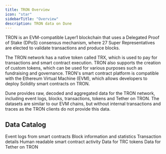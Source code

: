 ```yaml
---
title: TRON Overview
icon: "star"
sidebarTitle: "Overview"
description: TRON data on Dune
---
```


TRON is an EVM-compatible Layer1 blockchain that uses a Delegated Proof of Stake (DPoS) consensus mechanism, where 27 Super Representatives are elected to validate transactions and produce blocks.

The TRON network has a native token called TRX, which is used to pay for transactions and smart contract execution. TRON also supports the creation of custom tokens, which can be used for various purposes such as fundraising and governance. TRON's smart contract platform is compatible with the Ethereum Virtual Machine (EVM), which allows developers to deploy Solidity smart contracts on TRON.

Dune provides raw, decoded and aggregated data for the TRON network, including event logs, blocks, transactions, tokens and Tether on TRON.
The datasets are similar to our EVM chains, but without internal transactions and traces as the TRON clients do not provide this data.

## Data Catalog

<CardGroup cols={2}>
  <Card title="Logs" icon="bolt" href="/data-catalog/tron/raw/logs">
    Event logs from smart contracts
  </Card>
  <Card title="Blocks" icon="cubes" href="/data-catalog/tron/raw/blocks">
    Block information and statistics
  </Card>
  <Card title="Transactions" icon="message-arrow-up" href="/data-catalog/tron/raw/transactions">
    Transaction details
  </Card>
  <Card title="decoded" icon="file" href="/data-catalog/tron/decoded/">
    Human readable smart contract activity
  </Card>
  <Card title="Tokens" icon="database" href="/data-catalog/tron/tokens/overview">
    Data for TRC tokens
  </Card>
  <Card title="Tether" icon="coin" href="/data-catalog/tron/tether">
    Data for Tether on TRON
  </Card>
</CardGroup>

